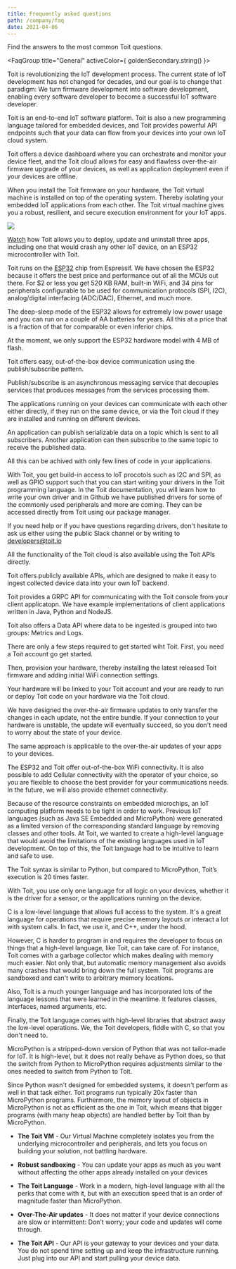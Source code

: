```yaml
---
title: Frequently asked questions
path: /company/faq
date: 2021-04-06
---
```



<PageTitle title="Frequently asked questions" subTitle="FAQ" />

<Section>

<CenteredBlock>

Find the answers to the most common Toit questions.

</CenteredBlock>

<FaqGroup title="General" activeColor={ goldenSecondary.string() }>

<FaqEntry question="Why Toit?">

Toit is revolutionizing the IoT development process. The current state of IoT development has not changed for decades, and our goal 
is to change that paradigm: We turn firmware development into software development, enabling every software developer to become a 
successful IoT software developer.

</FaqEntry>
<FaqEntry question="What is Toit?">

Toit is an end-to-end IoT software platform. Toit is also a new programming language tailored for embedded devices,
and Toit provides powerful API endpoints such that your data can flow from your devices into your own IoT cloud system.

Toit offers a device dashboard where you can orchestrate and monitor your device fleet, and the Toit cloud allows for easy and flawless 
over-the-air firmware upgrade of your devices, as well as application deployment even if your devices are offline.

</FaqEntry>

<FaqEntry question="Why add a virtual machine to an embedded device?">

When you install the Toit firmware on your hardware, the Toit virtual machine is installed on top of the operating system. Thereby isolating your 
embedded IoT applications from each other. The Toit virtual machine gives you a robust, resilient, and secure execution environment for your IoT apps.

<img class="graphic" src={theStack} />

[Watch](https://www.youtube.com/watch?v=Nh83qoq0nKU) how
Toit allows you to deploy, update and uninstall three apps, including one that
would crash any other IoT device, on an ESP32 microcontroller with Toit.

</FaqEntry>
<FaqEntry question="Which chip models do Toit support?">

Toit runs on the [ESP32](https://www.espressif.com/en/products/socs/esp32) chip
from Espressif. We have chosen the ESP32 because it offers the best price and performance
out of all the MCUs out there. For $2 or less you get 520 KB RAM, built-in WiFi,
and 34 pins for peripherals configurable to be used for communication
protocols (SPI, I2C), analog/digital interfacing (ADC/DAC), Ethernet, and much
more. 

The deep-sleep mode of the ESP32 allows for extremely low power usage and
you can run on a couple of AA batteries for years. All this at a price that is a
fraction of that for comparable or even inferior chips.

At the moment, we only support the ESP32 hardware model with 4 MB of flash. 

</FaqEntry>
<FaqEntry question="How do my devices communicate with each other using Toit?">

Toit offers easy, out-of-the-box device communication using the publish/subscribe pattern. 

Publish/subscribe is an asynchronous messaging service that decouples services that produces messages from the services processing them.

The applications running on your devices can communicate with each other either directly, if they run on the same device, or via the Toit cloud 
if they are installed and running on different devices. 

An application can publish serializable data on a topic which is sent to all subscribers. Another application can then subscribe to the same 
topic to receive the published data.

All this can be achived with only few lines of code in your applications.

</FaqEntry>
<FaqEntry question="How do I write my own driver in Toit?">

With Toit, you get build-in access to IoT procotols such as I2C and SPI, as well as GPIO support such that you can start writing your drivers
in the Toit programming language. In the Toit documentation, you will learn how to write your own driver and in Github we have published drivers for some
of the commonly used peripherals and more are coming. They can be accessed directly from Toit using our package manager.

If you need help or if you have questions regarding drivers, don't hesitate to ask us either using the public Slack channel
or by writing to developers@toit.io

</FaqEntry>
<FaqEntry question="How can I get the device data into my own backend?">

All the functionality of the Toit cloud is also available using the Toit APIs
directly. 

Toit offers publicly available APIs, which are designed to make it easy to ingest collected device data into your own IoT backend. 

Toit provides a GRPC API for communicating with the Toit console from your client applicatopn. 
We have example implementations of client applications written in Java, Python and NodeJS.

Toit also offers a Data API where data to be ingested is grouped into two groups: Metrics and Logs.

</FaqEntry>
<FaqEntry question="How fast can I get started using Toit on my hardware?">

There are only a few steps required to get started wiht Toit. First, you need a Toit account go get started.

Then, provision your hardware, thereby installing the latest released Toit firmware and adding initial WiFi connection settings.

Your hardware will be linked to your Toit account and your are ready to run or deploy Toit code on your hardware via the Toit cloud.

</FaqEntry>
<FaqEntry question="How fast is over-the-air firmware updates of my devices?">

We have designed the over-the-air firmware updates to only transfer the changes in each update, not the entire bundle. 
If your connection to your hardware is unstable, the update will eventually succeed, so you don't need to worry about the state of your device. 

The same approach is applicable to the over-the-air updates of your apps to your devices.

</FaqEntry>
<FaqEntry question="Which types of connectivity do Toit offer?">

The ESP32 and Toit offer out-of-the-box WiFi connectivity. It is also possible
to add Cellular connectivity with the operator of your choice, so you are
flexible to choose the best provider for your communications needs.
In the future, we will also provide ethernet connectivity.

</FaqEntry>
<FaqEntry question="Why create a new programming language?">

Because of the resource constraints on embedded microchips, an IoT computing
platform needs to be tight in order to work.
Previous IoT languages (such as Java SE Embedded and MicroPython) were generated
as a limited version of the corresponding standard language by removing classes
and other tools. At Toit, we wanted to create a high-level language that
would avoid the limitations of the existing languages used in IoT development.
On top of this, the Toit language had to be intuitive to learn and safe to use.

The Toit syntax is similar to Python, but compared to MicroPython, Toit’s execution
is 20 times faster.

With Toit, you use only one language for all logic on your devices, whether it
is the driver for a sensor, or the applications running on the device.

</FaqEntry>

<FaqEntry question="Why use Toit over C?">

C is a low-level language that allows full access to the system. It's a great
language for operations that require precise memory layouts or interact a lot
with system calls. In fact, we use it, and C++, under the hood.

However, C is harder to program in and requires the developer to focus on things
that a high-level language, like Toit, can take care of. For instance, Toit
comes with a garbage collector which makes dealing with memory much easier. Not
only that, but automatic memory management also avoids many crashes that would
bring down the full system. Toit programs are sandboxed and can't write to
arbitrary memory locations.

Also, Toit is a much younger language and has incorporated lots of the language
lessons that were learned in the meantime. It features classes, interfaces,
named arguments, etc.

Finally, the Toit language comes with high-level libraries that abstract away
the low-level operations. We, the Toit developers, fiddle with C, so that you
don't need to.

</FaqEntry>

<FaqEntry question="Why use Toit over MicroPython?">

MicroPython is a stripped-down version of Python that was not tailor-made for
IoT. It is high-level, but it does not really behave as Python does, so that the
switch from Python to MicroPython requires adjustments similar to the ones
needed to switch from Python to Toit.

Since Python wasn't designed for embedded systems, it doesn't perform as well in
that task either. Toit programs run typically 20x faster than MicroPython
programs. Furthermore, the memory layout of objects in MicroPython is not as
efficient as the one in Toit, which means that bigger programs (with many heap
objects) are handled better by Toit than by MicroPython.

</FaqEntry>
<FaqEntry question="How is Toit different from other IoT platforms?">

- **The Toit VM** - Our Virtual Machine completely isolates you from the
  underlying microcontroller and peripherals, and lets you focus on building your
  solution, not battling hardware.

- **Robust sandboxing** - You can update your apps as much as you want without
  affecting the other apps already installed on your devices

- **The Toit Language** - Work in a modern, high-level language with all the
  perks that come with it, but with an execution speed that is an order of
  magnitude faster than MicroPython.

- **Over-The-Air updates** - It does not matter if your device connections are
  slow or intermittent: Don't worry; your code and updates will come through.

- **The Toit API** - Our API is your gateway to your devices and your data. You
  do not spend time setting up and keep the infrastructure running. Just plug into
  our API and start pulling your device data.

</FaqEntry>

</FaqGroup>
</Section>
